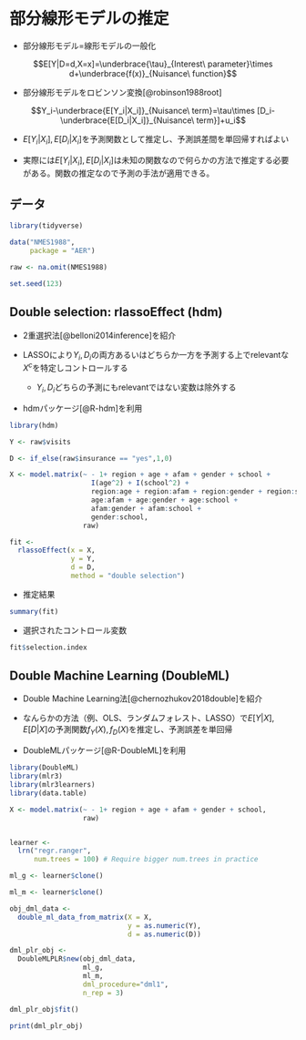 # 部分線形モデルの推定

- 部分線形モデル$=$線形モデルの一般化

$$E[Y|D=d,X=x]=\underbrace{\tau}_{Interest\ parameter}\times d+\underbrace{f(x)}_{Nuisance\ function}$$

- 部分線形モデルをロビンソン変換[@robinson1988root]

$$Y_i-\underbrace{E[Y_i|X_i]}_{Nuisance\ term}=\tau\times [D_i-\underbrace{E[D_i|X_i]}_{Nuisance\ term}]+u_i$$

- $E[Y_i|X_i],E[D_i|X_i]$を予測関数として推定し、予測誤差間を単回帰すればよい

- 実際には$E[Y_i|X_i],E[D_i|X_i]$は未知の関数なので何らかの方法で推定する必要がある。関数の推定なので予測の手法が適用できる。


## データ

```r
library(tidyverse)

data("NMES1988",
     package = "AER")

raw <- na.omit(NMES1988)

set.seed(123)
```

## Double selection: rlassoEffect (hdm)

- 2重選択法[@belloni2014inference]を紹介

- LASSOにより$Y_i,D_i$の両方あるいはどちらか一方を予測する上でrelevantな$X^c$を特定しコントロールする

  - $Y_i,D_i$どちらの予測にもrelevantではない変数は除外する

- hdmパッケージ[@R-hdm]を利用

```r
library(hdm)

Y <- raw$visits

D <- if_else(raw$insurance == "yes",1,0)

X <- model.matrix(~ - 1+ region + age + afam + gender + school + 
                    I(age^2) + I(school^2) +
                    region:age + region:afam + region:gender + region:school +
                    age:afam + age:gender + age:school +
                    afam:gender + afam:school +
                    gender:school,
                  raw)

fit <-
  rlassoEffect(x = X,
               y = Y,
               d = D,
               method = "double selection")
```


- 推定結果

```r
summary(fit)
```

- 選択されたコントロール変数

```r
fit$selection.index
```


## Double Machine Learning (DoubleML)

- Double Machine Learning法[@chernozhukov2018double]を紹介

- なんらかの方法（例、OLS、ランダムフォレスト、LASSO）で$E[Y|X],E[D|X]$の予測関数$f_Y(X),f_D(X)$を推定し、予測誤差を単回帰

- DoubleMLパッケージ[@R-DoubleML]を利用

```r
library(DoubleML)
library(mlr3)
library(mlr3learners)
library(data.table)

X <- model.matrix(~ - 1+ region + age + afam + gender + school,
                  raw)


learner <- 
  lrn("regr.ranger", 
      num.trees = 100) # Require bigger num.trees in practice

ml_g <- learner$clone()

ml_m <- learner$clone()

obj_dml_data <- 
  double_ml_data_from_matrix(X = X,
                             y = as.numeric(Y),
                             d = as.numeric(D))

dml_plr_obj <- 
  DoubleMLPLR$new(obj_dml_data, 
                  ml_g, 
                  ml_m, 
                  dml_procedure="dml1", 
                  n_rep = 3)

dml_plr_obj$fit()
```

```r
print(dml_plr_obj)
```
